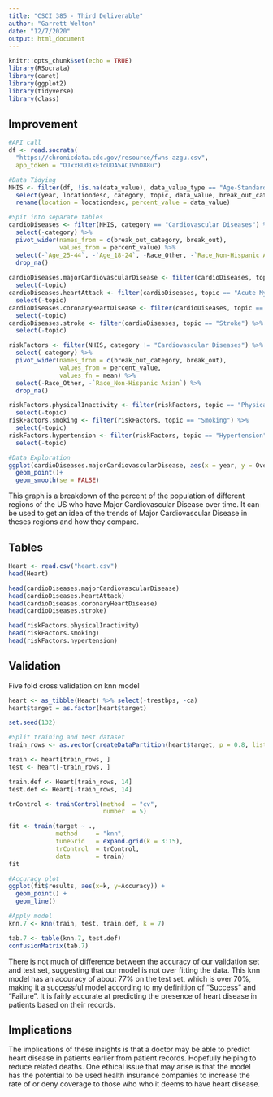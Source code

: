 ```yaml
---
title: "CSCI 385 - Third Deliverable"
author: "Garrett Welton"
date: "12/7/2020"
output: html_document
---
```


```r
knitr::opts_chunk$set(echo = TRUE)
library(RSocrata)
library(caret)
library(ggplot2) 
library(tidyverse)
library(class)
```

## Improvement

```r
#API call
df <- read.socrata(
  "https://chronicdata.cdc.gov/resource/fwns-azgu.csv",
  app_token = "OJxxBUd1kEfoUDA5ACIVnD88u")

#Data Tidying
NHIS <- filter(df, !is.na(data_value), data_value_type == "Age-Standardized" | break_out_category == "Age") %>%
  select(year, locationdesc, category, topic, data_value, break_out_category, break_out) %>%
  rename(location = locationdesc, percent_value = data_value)

#Spit into separate tables
cardioDiseases <- filter(NHIS, category == "Cardiovascular Diseases") %>%
  select(-category) %>%
  pivot_wider(names_from = c(break_out_category, break_out),
              values_from = percent_value) %>%
  select(-`Age_25-44`, -`Age_18-24`, -Race_Other, -`Race_Non-Hispanic Asian`) %>%
  drop_na()
  
cardioDiseases.majorCardiovascularDisease <- filter(cardioDiseases, topic == "Major Cardiovascular Disease") %>%
  select(-topic)
cardioDiseases.heartAttack <- filter(cardioDiseases, topic == "Acute Myocardial Infarction (Heart Attack)") %>%
  select(-topic)
cardioDiseases.coronaryHeartDisease <- filter(cardioDiseases, topic == "Coronary Heart Disease") %>%
  select(-topic)
cardioDiseases.stroke <- filter(cardioDiseases, topic == "Stroke") %>%
  select(-topic)

riskFactors <- filter(NHIS, category != "Cardiovascular Diseases") %>%
  select(-category) %>%
  pivot_wider(names_from = c(break_out_category, break_out),
              values_from = percent_value,
              values_fn = mean) %>%
  select(-Race_Other, -`Race_Non-Hispanic Asian`) %>%
  drop_na()

riskFactors.physicalInactivity <- filter(riskFactors, topic == "Physical Inactivity") %>%
  select(-topic)
riskFactors.smoking <- filter(riskFactors, topic == "Smoking") %>%
  select(-topic)
riskFactors.hypertension <- filter(riskFactors, topic == "Hypertension") %>%
  select(-topic)

#Data Exploration
ggplot(cardioDiseases.majorCardiovascularDisease, aes(x = year, y = Overall_Overall, color = location))+
  geom_point()+
  geom_smooth(se = FALSE)
```

This graph is a breakdown of the percent of the population of different regions of the US who have Major Cardiovascular Disease over time. It can be used to get an idea of the trends of Major Cardiovascular Disease in theses regions and how they compare.

## Tables

```r
Heart <- read.csv("heart.csv")
head(Heart)

head(cardioDiseases.majorCardiovascularDisease)
head(cardioDiseases.heartAttack)
head(cardioDiseases.coronaryHeartDisease)
head(cardioDiseases.stroke)

head(riskFactors.physicalInactivity)
head(riskFactors.smoking)
head(riskFactors.hypertension)
```

## Validation

Five fold cross validation on knn model

```r
heart <- as_tibble(Heart) %>% select(-trestbps, -ca)
heart$target = as.factor(heart$target)

set.seed(132)

#Split training and test dataset
train_rows <- as.vector(createDataPartition(heart$target, p = 0.8, list = FALSE))

train <- heart[train_rows, ]
test <- heart[-train_rows, ]

train.def <- Heart[train_rows, 14]
test.def <- Heart[-train_rows, 14]

trControl <- trainControl(method  = "cv",
                          number  = 5)

fit <- train(target ~ .,
             method     = "knn",
             tuneGrid   = expand.grid(k = 3:15),
             trControl  = trControl,
             data       = train)
fit

#Accuracy plot
ggplot(fit$results, aes(x=k, y=Accuracy)) +
  geom_point() +
  geom_line()

#Apply model
knn.7 <- knn(train, test, train.def, k = 7)

tab.7 <- table(knn.7, test.def)
confusionMatrix(tab.7)
```

There is not much of difference between the accuracy of our validation set and test set, suggesting that our model is not over fitting the data. This knn model has an accuracy of about 77% on the test set, which is over 70%, making it a successful model according to my definition of "Success" and "Failure". It is fairly accurate at predicting the presence of heart disease in patients based on their records.

## Implications

The implications of these insights is that a doctor may be able to predict heart disease in patients earlier from patient records. Hopefully helping to reduce related deaths. One ethical issue that may arise is that the model has the potential to be used health insurance companies to increase the rate of or deny coverage to those who who it deems to have heart disease.
